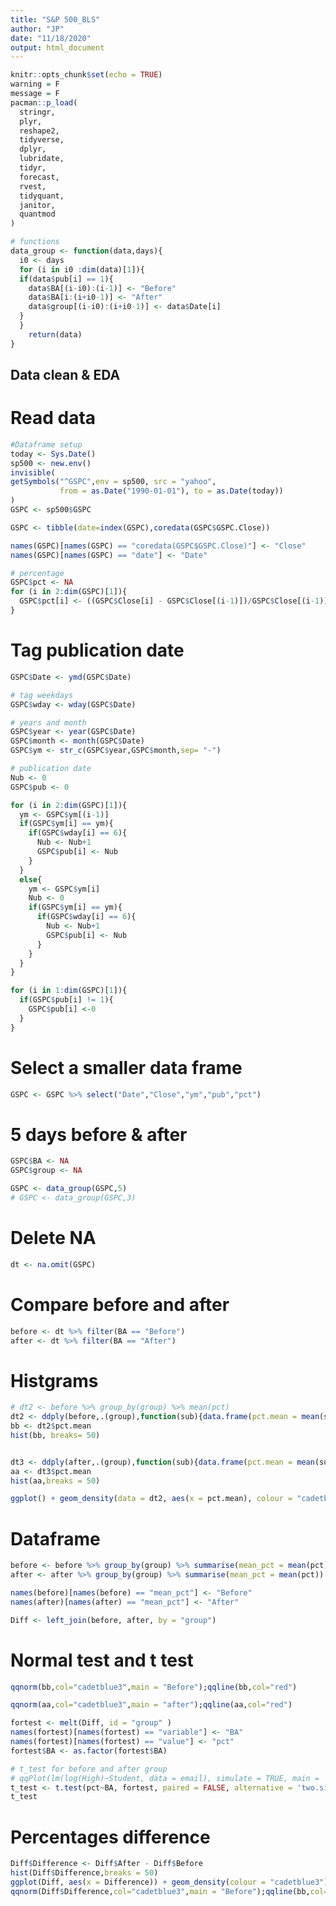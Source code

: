 ```yaml
---
title: "S&P 500_BLS"
author: "JP"
date: "11/18/2020"
output: html_document
---
```


```r
knitr::opts_chunk$set(echo = TRUE)
warning = F
message = F
pacman::p_load(
  stringr,
  plyr,
  reshape2,
  tidyverse,
  dplyr,
  lubridate,
  tidyr,
  forecast,
  rvest,
  tidyquant,
  janitor,
  quantmod
)
```

```r
# functions
data_group <- function(data,days){
  i0 <- days
  for (i in i0 :dim(data)[1]){
  if(data$pub[i] == 1){
    data$BA[(i-i0):(i-1)] <- "Before"
    data$BA[i:(i+i0-1)] <- "After"
    data$group[(i-i0):(i+i0-1)] <- data$Date[i]
  }
  }
    return(data)
}

```

## Data clean & EDA

# Read data

```r
#Dataframe setup
today <- Sys.Date()
sp500 <- new.env()
invisible(
getSymbols("^GSPC",env = sp500, src = "yahoo",
           from = as.Date("1990-01-01"), to = as.Date(today))
)
GSPC <- sp500$GSPC

GSPC <- tibble(date=index(GSPC),coredata(GSPC$GSPC.Close))

names(GSPC)[names(GSPC) == "coredata(GSPC$GSPC.Close)"] <- "Close"
names(GSPC)[names(GSPC) == "date"] <- "Date"

# percentage
GSPC$pct <- NA
for (i in 2:dim(GSPC)[1]){
  GSPC$pct[i] <- ((GSPC$Close[i] - GSPC$Close[(i-1)])/GSPC$Close[(i-1)])*100
}
```

# Tag publication date
```r
GSPC$Date <- ymd(GSPC$Date)

# tag weekdays
GSPC$wday <- wday(GSPC$Date)

# years and month
GSPC$year <- year(GSPC$Date)
GSPC$month <- month(GSPC$Date)
GSPC$ym <- str_c(GSPC$year,GSPC$month,sep= "-")

# publication date
Nub <- 0
GSPC$pub <- 0

for (i in 2:dim(GSPC)[1]){
  ym <- GSPC$ym[(i-1)]
  if(GSPC$ym[i] == ym){
    if(GSPC$wday[i] == 6){
      Nub <- Nub+1
      GSPC$pub[i] <- Nub
    }
  }
  else{
    ym <- GSPC$ym[i]
    Nub <- 0
    if(GSPC$ym[i] == ym){
      if(GSPC$wday[i] == 6){
        Nub <- Nub+1
        GSPC$pub[i] <- Nub
      }
    }
  }
}

for (i in 1:dim(GSPC)[1]){
  if(GSPC$pub[i] != 1){
    GSPC$pub[i] <-0
  }
}

```

# Select a smaller data frame
```r
GSPC <- GSPC %>% select("Date","Close","ym","pub","pct")
```

# 5 days before & after
```r
GSPC$BA <- NA
GSPC$group <- NA

GSPC <- data_group(GSPC,5)
# GSPC <- data_group(GSPC,3)
```

# Delete NA
```r
dt <- na.omit(GSPC)
```

# Compare before and after
```r
before <- dt %>% filter(BA == "Before")
after <- dt %>% filter(BA == "After")
```

# Histgrams
```r
# dt2 <- before %>% group_by(group) %>% mean(pct)
dt2 <- ddply(before,.(group),function(sub){data.frame(pct.mean = mean(sub$pct))})
bb <- dt2$pct.mean
hist(bb, breaks= 50)


dt3 <- ddply(after,.(group),function(sub){data.frame(pct.mean = mean(sub$pct))})
aa <- dt3$pct.mean
hist(aa,breaks = 50)

ggplot() + geom_density(data = dt2, aes(x = pct.mean), colour = "cadetblue3") + geom_density(data = dt3, aes(x = pct.mean), colour = "red")
```
# Dataframe
```r
before <- before %>% group_by(group) %>% summarise(mean_pct = mean(pct))
after <- after %>% group_by(group) %>% summarise(mean_pct = mean(pct))

names(before)[names(before) == "mean_pct"] <- "Before"
names(after)[names(after) == "mean_pct"] <- "After"

Diff <- left_join(before, after, by = "group")

```

# Normal test and t test
```r
qqnorm(bb,col="cadetblue3",main = "Before");qqline(bb,col="red")

qqnorm(aa,col="cadetblue3",main = "after");qqline(aa,col="red")

fortest <- melt(Diff, id = "group" )
names(fortest)[names(fortest) == "variable"] <- "BA"
names(fortest)[names(fortest) == "value"] <- "pct"
fortest$BA <- as.factor(fortest$BA)

# t_test for before and after group
# qqPlot(lm(log(High)~Student, data = email), simulate = TRUE, main = 'QQ Plot', labels = FALSE)
t_test <- t.test(pct~BA, fortest, paired = FALSE, alternative = 'two.sided')
t_test

```


# Percentages difference
```r
Diff$Difference <- Diff$After - Diff$Before
hist(Diff$Difference,breaks = 50)
ggplot(Diff, aes(x = Difference)) + geom_density(colour = "cadetblue3")
qqnorm(Diff$Difference,col="cadetblue3",main = "Before");qqline(bb,col="red")
```
